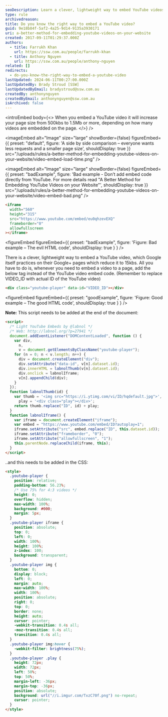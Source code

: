 ```yaml
---
seoDescription: Learn a clever, lightweight way to embed YouTube videos and reduce your page size from 500kb to 15kb!
type: rule
archivedreason:
title: Do you know the right way to embed a YouTube video?
guid: 9e18b84f-5af2-4a25-9d14-9135a3930171
uri: a-better-method-for-embedding-youtube-videos-on-your-website
created: 2017-09-11T01:29:37.000Z
authors:
  - title: Farrukh Khan
    url: https://ssw.com.au/people/farrukh-khan
  - title: Anthony Nguyen
    url: https://ssw.com.au/people/anthony-nguyen
related: []
redirects:
  - do-you-know-the-right-way-to-embed-a-youtube-video
lastUpdated: 2024-06-11T00:27:00.000Z
lastUpdatedBy: Brady Stroud [SSW]
lastUpdatedByEmail: bradystroud@ssw.com.au
createdBy: anthonynguyen
createdByEmail: anthonynguyen@ssw.com.au
isArchived: false
---
```


<introEmbed
  body={<>
When you embed a YouTube video it will increase your page size from 500kbs to 1.5Mb or more, depending on how many videos are embedded on the page.
  </>}
/>

<imageEmbed
  alt="Image"
  size="large"
  showBorder={false}
  figureEmbed={{
    preset: "default",
    figure: 'A side by side comparison – everyone wants less requests and a smaller page size',
    shouldDisplay: true
  }}
  src="/uploads/rules/a-better-method-for-embedding-youtube-videos-on-your-website/video-embed-load-time.png"
/>

<imageEmbed
  alt="Image"
  size="large"
  showBorder={false}
  figureEmbed={{
    preset: "badExample",
    figure: 'Bad example - Don’t add embed code directly from YouTube. For more details read "A Better Method for Embedding YouTube Videos on your Website"',
    shouldDisplay: true
  }}
  src="/uploads/rules/a-better-method-for-embedding-youtube-videos-on-your-website/video-embed-bad.png"
/>

```html
<iframe
  width="560"
  height="315"
  src="https://www.youtube.com/embed/eu0qhzevEXQ"
  frameborder="0"
  allowfullscreen
></iframe>
```

<figureEmbed figureEmbed={{
  preset: "badExample",
  figure: 'Figure: Bad example – The evil HTML code',
  shouldDisplay: true
} } />


There is a clever, lightweight way to embed a YouTube video, which Google itself practices on their Google+ pages which reduce it to 15kbs.
All you have to do is, whenever you need to embed a video to a page, add the below tag instead of the YouTube video embed code. (Remember to replace VIDEO_ID with actual ID of the YouTube video)

```html
<div class="youtube-player" data-id="VIDEO_ID"></div>
```

<figureEmbed figureEmbed={{
  preset: "goodExample",
  figure: 'Figure: Good example – The good HTML code',
  shouldDisplay: true
} } />


**Note:** This script needs to be added at the end of the document:

```html
<script>
  /* Light YouTube Embeds by @labnol */
  /* Web: http://labnol.org/?p=27941 */
  document.addEventListener("DOMContentLoaded", function () {
    var div,
      n,
      v = document.getElementsByClassName("youtube-player");
    for (n = 0; n < v.length; n++) {
      div = document.createElement("div");
      div.setAttribute("data-id", v[n].dataset.id);
      div.innerHTML = labnolThumb(v[n].dataset.id);
      div.onclick = labnolIframe;
      v[n].appendChild(div);
    }
  });
  function labnolThumb(id) {
    var thumb = '<img src="https://i.ytimg.com/vi/ID/hqdefault.jpg">',
      play = '<div class="play"></div>';
    return thumb.replace("ID", id) + play;
  }
  function labnolIframe() {
    var iframe = document.createElement("iframe");
    var embed = "https://www.youtube.com/embed/ID?autoplay=1";
    iframe.setAttribute("src", embed.replace("ID", this.dataset.id));
    iframe.setAttribute("frameborder", "0");
    iframe.setAttribute("allowfullscreen", "1");
    this.parentNode.replaceChild(iframe, this);
  }
</script>
```

..and this needs to be added in the CSS:

```html
<style>
  .youtube-player {
    position: relative;
    padding-bottom: 56.23%;
    /* Use 75% for 4:3 videos */
    height: 0;
    overflow: hidden;
    max-width: 100%;
    background: #000;
    margin: 5px;
  }
  .youtube-player iframe {
    position: absolute;
    top: 0;
    left: 0;
    width: 100%;
    height: 100%;
    z-index: 100;
    background: transparent;
  }
  .youtube-player img {
    bottom: 0;
    display: block;
    left: 0;
    margin: auto;
    max-width: 100%;
    width: 100%;
    position: absolute;
    right: 0;
    top: 0;
    border: none;
    height: auto;
    cursor: pointer;
    -webkit-transition: 0.4s all;
    -moz-transition: 0.4s all;
    transition: 0.4s all;
  }
  .youtube-player img:hover {
    -webkit-filter: brightness(75%);
  }
  .youtube-player .play {
    height: 72px;
    width: 72px;
    left: 50%;
    top: 50%;
    margin-left: -36px;
    margin-top: -36px;
    position: absolute;
    background: url("//i.imgur.com/TxzC70f.png") no-repeat;
    cursor: pointer;
  }
</style>
```
